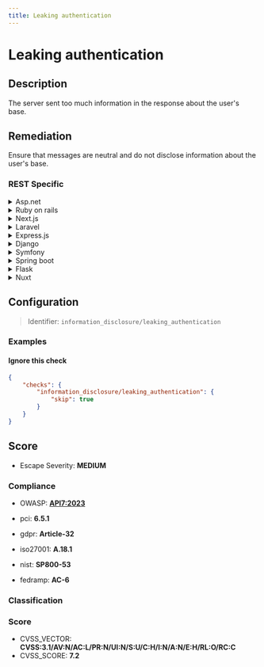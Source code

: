 ```yaml
---
title: Leaking authentication
---
```


# Leaking authentication

## Description

The server sent too much information in the response about the user's base.


## Remediation

Ensure that messages are neutral and do not disclose information about the user's base.



### REST Specific

<details>
    <summary>Asp.net</summary>

Ensure that sensitive information is not included in the response. Use view models to selectively send only the required data to the client.

</details>

<details>
    <summary>Ruby on rails</summary>

Filter out sensitive information from the user object before rendering the response.

</details>

<details>
    <summary>Next.js</summary>

Avoid sending sensitive user information in API responses. Implement API routes to return only the necessary user data.

</details>

<details>
    <summary>Laravel</summary>

Use Laravel's resource classes to transform models into JSON without exposing sensitive data.

</details>

<details>
    <summary>Express.js</summary>

Control the data output by explicitly defining which user object properties should be sent in the response.

</details>

<details>
    <summary>Django</summary>

Utilize Django's serializers to manage the fields that are included in the response.

</details>

<details>
    <summary>Symfony</summary>

Leverage Symfony's serializer component to define which fields of the user entity are exposed.

</details>

<details>
    <summary>Spring boot</summary>

Use DTOs (Data Transfer Objects) to ensure that only the necessary user information is sent to the client.

</details>

<details>
    <summary>Flask</summary>

Implement a function to serialize user data, excluding sensitive information before sending it in the response.

</details>

<details>
    <summary>Nuxt</summary>

Ensure that the API endpoints in your Nuxt application do not expose sensitive user data.

</details>

## Configuration

> Identifier: `information_disclosure/leaking_authentication`



### Examples



#### Ignore this check

```json
{
    "checks": {
        "information_disclosure/leaking_authentication": {
            "skip": true
        }
    }
}
```




## Score

- Escape Severity: **<span className="medium-severity">MEDIUM</span>**

### Compliance

- OWASP: **[API7:2023](https://github.com/OWASP/API-Security/blob/master/editions/2023/en/0xa7-server-side-request-forgery.md)**
- pci: **6.5.1**
- gdpr: **Article-32**


- iso27001: **A.18.1**
- nist: **SP800-53**
- fedramp: **AC-6**

### Classification






### Score

- CVSS_VECTOR: **CVSS:3.1/AV:N/AC:L/PR:N/UI:N/S:U/C:H/I:N/A:N/E:H/RL:O/RC:C**
- CVSS_SCORE: **7.2**

